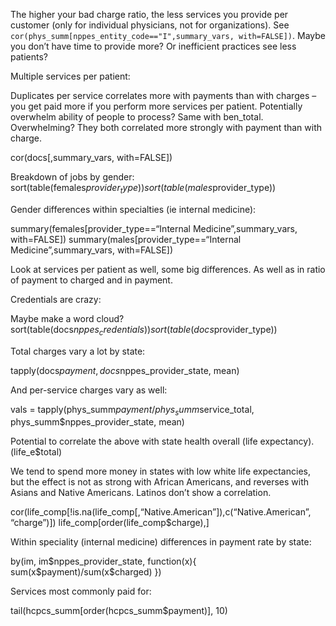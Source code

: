 The higher your bad charge ratio, the less services you provide per customer (only for individual physicians, not for organizations).  See `cor(phys_summ[nppes_entity_code=="I",summary_vars, with=FALSE])`.  Maybe you don't have time to provide more?  Or inefficient practices see less patients?

Multiple services per patient:

Duplicates per service correlates more with payments than with charges -- you get paid more if you perform more services per patient.  Potentially overwhelm ability of people to process?  Same with ben_total.  Overwhelming?  They both correlated more strongly with payment than with charge.

cor(docs[,summary_vars, with=FALSE])

Breakdown of jobs by gender:
sort(table(females$provider_type))
sort(table(males$provider_type))


Gender differences within specialties (ie internal medicine):

summary(females[provider_type=="Internal Medicine",summary_vars, with=FALSE])
summary(males[provider_type=="Internal Medicine",summary_vars, with=FALSE])

Look at services per patient as well, some big differences.  As well as in ratio of payment to charged and in payment.


Credentials are crazy:

Maybe make a word cloud?
sort(table(docs$nppes_credentials))
sort(table(docs$provider_type))


Total charges vary a lot by state:

tapply(docs$payment, docs$nppes_provider_state, mean)

And per-service charges vary as well:

vals = tapply(phys_summ$payment/phys_summ$service_total, phys_summ$nppes_provider_state, mean)


Potential to correlate the above with state health overall (life expectancy). (life_e$total)

We tend to spend more money in states with low white life expectancies, but the effect is not as strong with African Americans, and reverses with Asians and Native Americans.  Latinos don't show a correlation.
  
  cor(life_comp[!is.na(life_comp[,"Native.American"]),c("Native.American", "charge")])
  life_comp[order(life_comp$charge),]



Within speciality (internal medicine) differences in payment rate by state:

by(im, im$nppes_provider_state, function(x){
  sum(x$payment)/sum(x$charged)
})

Services most commonly paid for:

tail(hcpcs_summ[order(hcpcs_summ$payment)], 10)


